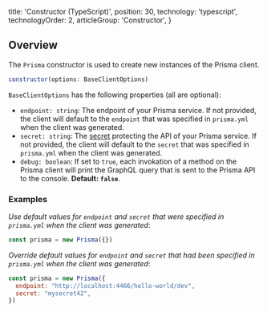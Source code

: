 
  title: 'Constructor (TypeScript)',
  position: 30,
  technology: 'typescript',
  technologyOrder: 2,
  articleGroup: 'Constructor',
}

## Overview

The `Prisma` constructor is used to create new instances of the Prisma client.

```js
constructor(options: BaseClientOptions)
```

`BaseClientOptions` has the following properties (all are optional):

- `endpoint: string`: The endpoint of your Prisma service. If not provided, the client will default to the `endpoint` that was specified in `prisma.yml` when the client was generated. 
- `secret: string`: The [secret](5cy7#secret-optional) protecting the API of your Prisma service. If not provided, the client will default to the `secret` that was specified in `prisma.yml` when the client was generated. 
- `debug: boolean`: If set to `true`, each invokation of a method on the Prisma client will print the GraphQL query that is sent to the Prisma API to the console. **Default: `false`**.

### Examples

_Use default values for `endpoint` and `secret` that were specified in `prisma.yml` when the client was generated_:

```js
const prisma = new Prisma({})
```

_Override default values for `endpoint` and `secret` that had been specified in `prisma.yml` when the client was generated_:

```js
const prisma = new Prisma({ 
  endpoint: "http://localhost:4466/hello-world/dev",
  secret: "mysecret42",
})
```
